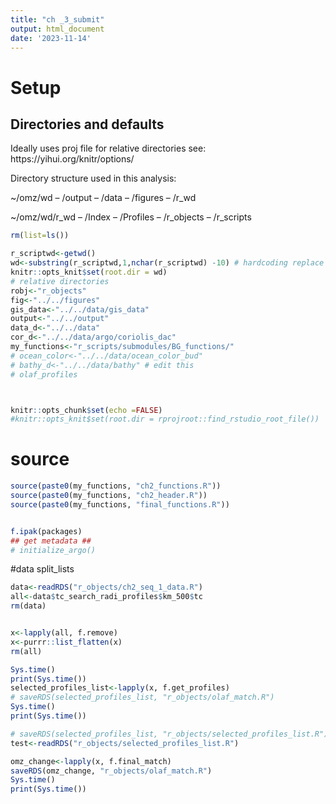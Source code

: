 ```yaml
---
title: "ch _3_submit"
output: html_document
date: '2023-11-14'
---
```



# Setup
## Directories and defaults

Ideally uses proj file for relative directories
see: https://yihui.org/knitr/options/

Directory structure  used in this analysis:

~/omz/wd
-- /output
-- /data
-- /figures
-- /r_wd

~/omz/wd/r_wd
-- /Index
-- /Profiles
-- /r_objects
-- /r_scripts

```r
rm(list=ls())

r_scriptwd<-getwd()
wd<-substring(r_scriptwd,1,nchar(r_scriptwd) -10) # hardcoding replace here
knitr::opts_knit$set(root.dir = wd)
# relative directories
robj<-"r_objects"
fig<-"../../figures"
gis_data<-"../../data/gis_data"
output<-"../../output"
data_d<-"../../data"
cor_d<-"../../data/argo/coriolis_dac"
my_functions<-"r_scripts/submodules/BG_functions/"
# ocean_color<-"../../data/ocean_color_bud"
# bathy_d<-"../../data/bathy" # edit this
# olaf_profiles



knitr::opts_chunk$set(echo =FALSE)
#knitr::opts_knit$set(root.dir = rprojroot::find_rstudio_root_file())
```

# source
```r
source(paste0(my_functions, "ch2_functions.R"))
source(paste0(my_functions, "ch2_header.R"))
source(paste0(my_functions, "final_functions.R"))


f.ipak(packages)
## get metadata ##
# initialize_argo()

```

#data split_lists
```r

data<-readRDS("r_objects/ch2_seq_1_data.R")
all<-data$tc_search_radi_profiles$km_500$tc
rm(data)


x<-lapply(all, f.remove)
x<-purrr::list_flatten(x)
rm(all)

```



```r
Sys.time()
print(Sys.time())
selected_profiles_list<-lapply(x, f.get_profiles)
# saveRDS(selected_profiles_list, "r_objects/olaf_match.R")
Sys.time()
print(Sys.time())
```

```r
# saveRDS(selected_profiles_list, "r_objects/selected_profiles_list.R")
test<-readRDS("r_objects/selected_profiles_list.R")

```



```r
omz_change<-lapply(x, f.final_match)
saveRDS(omz_change, "r_objects/olaf_match.R")
Sys.time()
print(Sys.time())

```






















